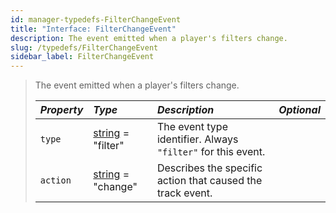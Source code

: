 ```yaml
---
id: manager-typedefs-FilterChangeEvent
title: "Interface: FilterChangeEvent"
description: The event emitted when a player's filters change.
slug: /typedefs/FilterChangeEvent
sidebar_label: FilterChangeEvent
---
```


> The event emitted when a player's filters change.
> 
> | <i className="fa-solid fa-hashtag"/> Property     | <i className="fa-solid fa-font"/> Type                                                                                                                                                                                                                                                                                                                                                                                                                                                                                                        | <i className="fa-solid fa-list"/> Description                        | <i className="fa-solid fa-flask"/> Optional |
> |:--------------------------------------------------|:------------------------------------------------------------------------------------------------------|:-------------------------------------------------------------|:-------------------------------------------:|
> | `type`                                            | [string](https://developer.mozilla.org/en-US/docs/Web/JavaScript/Reference/Global_Objects/String) = "filter" | The event type identifier. Always `"filter"` for this event. | <i className="fa-solid fa-xmark"/>          |
> | `action`                                          | [string](https://developer.mozilla.org/en-US/docs/Web/JavaScript/Reference/Global_Objects/String) = "change" | Describes the specific action that caused the track event.   | <i className="fa-solid fa-xmark"/>          |

